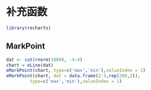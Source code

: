 # 补充函数 {#supportFunction}


```r
library(recharts)
```


## MarkPoint

```r
dat <- cut(rnorm(1000), -4:4)
chart = eLine(dat)
eMarkPoint(chart, type=c('max','min'),valueIndex = 1)
eMarkPoint(chart, dat = data.frame(2:3,rep(200,2)),
         type=c('max','min'),valueIndex = 1)
```

